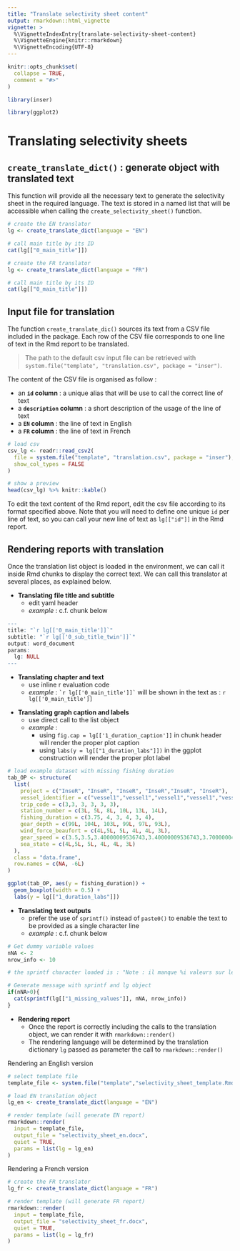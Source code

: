 ```yaml
---
title: "Translate selectivity sheet content"
output: rmarkdown::html_vignette
vignette: >
  %\VignetteIndexEntry{translate-selectivity-sheet-content}
  %\VignetteEngine{knitr::rmarkdown}
  %\VignetteEncoding{UTF-8}
---
```


```r
knitr::opts_chunk$set(
  collapse = TRUE,
  comment = "#>"
)
```

```r
library(inser)
```

<!-- WARNING - This vignette is generated by {fusen} from /dev/flat_translate_selectivity_sheet.Rmd: do not edit by hand -->

```r
library(ggplot2)
```

# Translating selectivity sheets

## `create_translate_dict()` : generate object with translated text

This function will provide all the necessary text to generate the selectivity sheet in the required language. The text is stored in a named list that will be accessible when calling the `create_selectivity_sheet()` function.


```r
# create the EN translator
lg <- create_translate_dict(language = "EN")

# call main title by its ID
cat(lg[["0_main_title"]])

# create the FR translator
lg <- create_translate_dict(language = "FR")

# call main title by its ID
cat(lg[["0_main_title"]])
```

## Input file for translation

The function `create_translate_dic()` sources its text from a CSV file included in the package. Each row of the CSV file corresponds to one line of text in the Rmd report to be translated.

> The path to the default csv input file can be retrieved with `system.file("template", "translation.csv", package = "inser")`.

The content of the CSV file is organised as follow :

* an **`id` column** : a unique alias that will be use to call the correct line of text
* a **`description` column** : a short description of the usage of the line of text
* a **`EN` column** : the line of text in English
* a **`FR` column** : the line of text in French


```r
# load csv
csv_lg <- readr::read_csv2(
  file = system.file("template", "translation.csv", package = "inser"),
  show_col_types = FALSE
)

# show a preview
head(csv_lg) %>% knitr::kable()
```

To edit the text content of the Rmd report, edit the csv file according to its format specified above. Note that you will need to define one unique `id` per line of text, so you can call your new line of text as `lg[["id"]]` in the Rmd report.


## Rendering reports with translation

Once the translation list object is loaded in the environment, we can call it inside Rmd chunks to display the correct text. We can call this translator at several places, as explained below.

* **Translating file title and subtitle**
  - edit yaml header
  - _example_ : c.f. chunk below
  

```r
---
title: "`r lg[['0_main_title']]`"
subtitle: "`r lg[['0_sub_title_twin']]`"
output: word_document
params:
  lg: NULL
---
```

* **Translating chapter and text**
  - use inline r evaluation code
  - _example_ : `` `r
  lg[['0_main_title']]` `` will be shown in the text as : `r lg[['0_main_title']]`
  
<!-- line break in r inline code prevents it to be evaluated so we can show the verbatim -->


* **Translating graph caption and labels**
  - use direct call to the list object
  - _example_ :
      - using `fig.cap = lg[['1_duration_caption']]` in chunk header will render the proper plot caption
      - using `labs(y = lg[["1_duration_labs"]])` in the ggplot construction will render the proper plot label
  

```r
# load example dataset with missing fishing duration
tab_OP <- structure(
  list(
    project = c("InseR", "InseR", "InseR", "InseR","InseR", "InseR"),
    vessel_identifier = c("vessel1","vessel1","vessel1","vessel1","vessel1","vessel1"),
    trip_code = c(3,3, 3, 3, 3, 3),
    station_number = c(3L, 5L, 8L, 10L, 13L, 14L),
    fishing_duration = c(3.75, 4, 3, 4, 3, 4),
    gear_depth = c(99L, 104L, 103L, 99L, 97L, 93L),
    wind_force_beaufort = c(4L,5L, 5L, 4L, 4L, 3L),
    gear_speed = c(3.5,3.5,3.40000009536743,3.40000009536743,3.70000004768372,4),
    sea_state = c(4L,5L, 5L, 4L, 4L, 3L)
  ),
  class = "data.frame",
  row.names = c(NA, -6L)
)
```

```r
ggplot(tab_OP, aes(y = fishing_duration)) +
  geom_boxplot(width = 0.5) +
  labs(y = lg[["1_duration_labs"]])
```

* **Translating text outputs**
  - prefer the use of `sprintf()` instead of `paste0()` to enable the text to be provided as a single character line
  - _example_ : c.f. chunk below


```r
# Get dummy variable values
nNA <- 2
nrow_info <- 10

# the sprintf character loaded is : "Note : il manque %i valeurs sur les %i opérations de pêche."

# Generate message with sprintf and lg object
if(nNA>0){
  cat(sprintf(lg[["1_missing_values"]], nNA, nrow_info))
}
```

  

* **Rendering report**
  - Once the report is correctly including the calls to the translation object, we can render it with `rmarkdown::render()`
  - The rendering language will be determined by the translation dictionary `lg` passed as parameter the call to `rmarkdown::render()`
  
  
Rendering an English version
  
```r
# select template file
template_file <- system.file("template","selectivity_sheet_template.Rmd", package = "inser")

# load EN translation object
lg_en <- create_translate_dict(language = "EN")

# render template (will generate EN report)
rmarkdown::render(
  input = template_file,
  output_file = "selectivity_sheet_en.docx",
  quiet = TRUE,
  params = list(lg = lg_en)
)
```

Rendering a French version

```r
# create the FR translator
lg_fr <- create_translate_dict(language = "FR")

# render template (will generate FR report)
rmarkdown::render(
  input = template_file,
  output_file = "selectivity_sheet_fr.docx",
  quiet = TRUE,
  params = list(lg = lg_fr)
)
```

